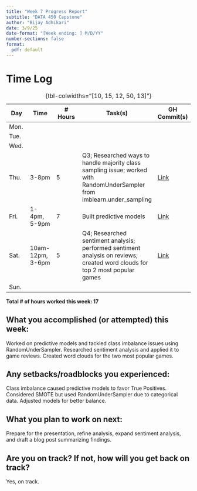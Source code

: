 ```yaml
---
title: "Week 7 Progress Report"
subtitle: "DATA 450 Capstone"
author: "Bijay Adhikari"
date: 3/9/25
date-format: "[Week ending: ] M/D/YY"
number-sections: false
format:
  pdf: default
---
```


# Time Log

| Day  | Time  | \# Hours | Task(s) | GH Commit(s) |
|------|-------|----------|---------|--------|
| Mon.  |  |  |  |  |
| Tue.  |  |  |  |  |
| Wed.  |  |  |  |  |
| Thu.  | 3-8pm | 5 | Q3; Researched ways to handle majority class sampling issue; worked with RandomUnderSampler from imblearn.under_sampling | [Link](https://github.com/adhikaribiju/capstone/commit/889f981fc971a8b57211bbfda25253b99b3e207c#diff-1f9421ca20fda3aa0baf9d1f47717f7412eda6fd0cc94ca45a34c9b69577c662) |
| Fri.  | 1-4pm, 5-9pm | 7 | Built predictive models | [Link](https://github.com/adhikaribiju/capstone/commit/b327b8bac8333f4dfe4eccc2a0506583d64278ab) |
| Sat.  | 10am-12pm, 3-6pm | 5 | Q4; Researched sentiment analysis; performed sentiment analysis on reviews; created word clouds for top 2 most popular games | [Link](https://github.com/adhikaribiju/capstone/commit/273ab8290c2bac5ffb3eb8e1e21014b7a81562eb) |
| Sun.  |  |  |  |  |

: {tbl-colwidths="[10, 15, 12, 50, 13]"}

**Total \# of hours worked this week: 17**

## What you accomplished (or attempted) this week:
Worked on predictive models and tackled class imbalance issues using RandomUnderSampler. Researched sentiment analysis and applied it to game reviews. Created word clouds for the two most popular games.


## Any setbacks/roadblocks you experienced:
Class imbalance caused predictive models to favor True Positives. Considered SMOTE but used RandomUnderSampler due to categorical data. Adjusted models for better balance.


## What you plan to work on next:
Prepare for the presentation, refine analysis, expand sentiment analysis, and draft a blog post summarizing findings.


## Are you on track? If not, how will you get back on track?
Yes, on track.